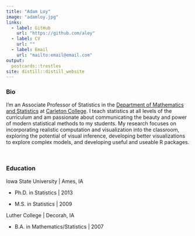 ```yaml
---
title: "Adam Loy"
image: "adamloy.jpg"
links:
  - label: GitHub
    url: "https://github.com/aloy"
  - label: CV
    url: ""
  - label: Email
    url: "mailto:email@email.com"
output:
  postcards::trestles
site: distill::distill_website
---
```


### Bio

I’m an Associate Professor of Statistics in the [Department of Mathematics and Statistics](https://www.carleton.edu/math/) at [Carleton College](https://www.carleton.edu). I teach statistics at all levels of the curriculum and am passionate about communicating the beauty and power of modern statistical methods to my students. My research focuses on incorporating realistic computation and visualization into the classroom, exploring the potential of visual inference, developing better visualizations to explore complex models, and developing useful and useable R packages.

<br>

### Education

Iowa State University | Ames, IA

- Ph.D. in Statistics | 2013

- M.S. in Statistics | 2009

Luther College | Decorah, IA

- B.A. in Mathematics/Statistics | 2007